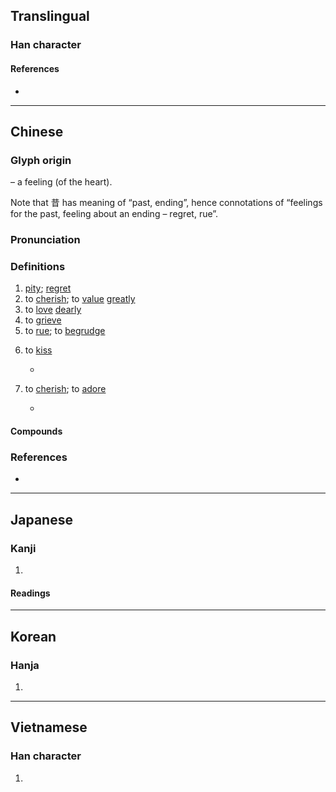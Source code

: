 {{character info/new}}
==Translingual==

===Han character===
{{Han char|rn=61|rad=心|as=08|sn=11|four=94061|canj=PTA|ids=⿰忄昔}}

====References====
* {{Han ref|kx=0391.110|dkj=10814|dj=0725.230|hdz=42313.090|uh=60DC|ud=24796|bh=B1A4|bd=45476}}

----

==Chinese==
{{zh-forms|alt=錫-Cantonese:sek3,𡃶-Cantonese:sek3}}

===Glyph origin===
{{Han etym}}
{{Han compound|心|alt1=忄|t1=heart|昔|ls=psc|c1=s|c2=p}} – a feeling (of the heart).

Note that 昔 has meaning of “past, ending”, hence connotations of “feelings for the past, feeling about an ending – regret, rue”.

===Pronunciation===
{{zh-pron
|m=惜
|c=sik1,sek3
|c_note=sik1 - literary; sek3 - vernacular
|h=pfs=siak/sit
|h_note=siak - vernacular; sit - literary
|md=sék
|mn=qz:siak/tw,xm,zz:sek/sioh
|mn_note=siak/sek - literary; sioh - vernacular
|w=
|mc=y
|oc=y
|cat=n,v
}}

===Definitions===
{{zh-hanzi}}

# [[pity]]; [[regret]]
# to [[cherish]]; to [[value]] [[greatly]]
# to [[love]] [[dearly]]
# to [[grieve]]
# to [[rue]]; to [[begrudge]]
# {{lb|zh|Cantonese}} to [[kiss]]
#* {{zh-x|門牙 和 紅唇 做 美夢，每次 你 輕{hing1}輕{hing1} 的 親 我（@'''錫''' 啖 先 哪）||C|ref={{w2|zh|林姍姍}}, {{lang|zh|連鎖反應}}}}
# {{lb|zh|Cantonese}} to [[cherish]]; to [[adore]]
#* {{zh-x|@'''錫''' 嗮 你　你 乖乖 地 我 實行 @'''錫''' 嗮 你||C|ref={{w2|zh|許冠傑}} ({{w|Samuel Hui}}), {{lang|zh|錫嗮你}}}}

====Compounds====
{{zh-der|惜玉憐香|在所不惜|惜孤念寡|不惜|愛日惜力|惜身|惜老憐貧|惜恐|惜香憐玉|愛惜|惺惺相惜|惜別會|惜字|惜售|惜力|惜別|惜分陰|惋惜|悵惜|惜指失掌|惜陰|吝惜|惜福|可惜|愛惜羽毛|惜玉|寶惜|惜墨法|惜墨如金|憐孤惜寡|疼惜|拍惜|憐惜|痛惜|棄之可惜|矜惜|憐香惜玉|憐貧惜老|珍惜|死不足惜|歎惜|自惜羽毛|體惜|閔惜|顧惜|軫惜}}

===References===
* {{thcwd|7255}}

----

==Japanese==

===Kanji===
{{ja-kanji|grade=c|rs=心08}}

# {{l|en|pity}}

====Readings====
{{ja-readings
|goon=しゃく
|kanon=せき
|kun=お-し.い, お-しむ
}}

----

==Korean==

===Hanja===
{{ko-hanja|hangeul=석|eumhun=|rv=seok|mr=sŏk|y=sek}}

# {{defn|lang=ko|sort=心08}}

----

==Vietnamese==

===Han character===
{{vi-hantu|[[tiếc]], [[tích]]|rs=心08}}

# {{defn|lang=vi|sort=心08}}